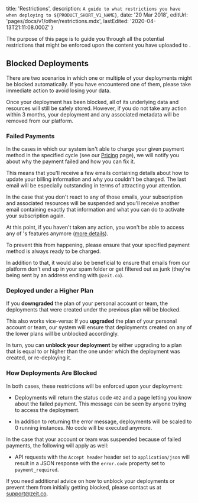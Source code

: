 
  title: 'Restrictions',
  description: `A guide to what restrictions you have when deploying to ${PRODUCT_SHORT_V1_NAME}`,
  date: '20 Mar 2018',
  editUrl: 'pages/docs/v1/other/restrictions.mdx',
  lastEdited: '2020-04-13T21:11:08.000Z'
}

The purpose of this page is to guide you through
all the potential restrictions that might be
enforced upon the content you have uploaded to <ProductShortV1Name />.

## Blocked Deployments

There are two scenarios in which one or multiple
of your deployments might be blocked automatically. If
you have encountered one of them, please take immediate
action to avoid losing your data.

Once your deployment has been blocked, all
of its underlying data and resources
will still be safely stored. However, if you do not
take any action within 3 months, your deployment
and any associated metadata will be removed from our platform.

### Failed Payments

In the cases in which our system isn't able to charge
your given payment method in the specified cycle (see
our [Pricing](/pricing/v1) page), we
will notify you about why the payment
failed and how you can fix it.

This means that you'll receive a few emails containing
details about how to update your billing information
and why you couldn't be charged. The last email
will be especially outstanding in terms of attracting
your attention.

In the case that you don't react to any of those
emails, your subscription and
associated resources will be suspended and you'll
receive another email containing exactly that information
and what you can do to activate
your subscription again.

At this point, if you haven't taken any action, you
won't be able to access any of <ProductShortV1Name />'s features
anymore ([more details](#how-deployments-are-blocked)).

To prevent this from happening, please ensure
that your specified payment method is always ready to be
charged.

In addition to that, it would also be beneficial
to ensure that emails from our platform
don't end up in your spam folder or get filtered out
as junk (they're being sent by an address ending with `@zeit.co`).

### Deployed under a Higher Plan

If you **downgraded** the plan of your personal account or
team, the deployments that were created under the previous
plan will be blocked.

This also works vice-versa: If you **upgraded** the plan of
your personal account or team, our system will ensure
that deployments created on any of the lower plans will
be unblocked accordingly.

In turn, you can **unblock your deployment** by either upgrading
to a plan that is equal to or higher than the one under which
the deployment was created, or re-deploying it.

### How Deployments Are Blocked

In both cases, these restrictions will be enforced upon
your deployment:

- Deployments will return the status code `402` and
  a page letting you know about the failed payment. This message
  can be seen by anyone trying to access the deployment.

- In addition to returning the error message, deployments
  will be scaled to 0 running instances. No code will
  be executed anymore.

In the case that your account or team was suspended because of
failed payments, the following will apply as well:

- API requests with the `Accept header` header
  set to `application/json` will result in a JSON response
  with the `error.code` property set to `payment_required`.

If you need additional advice on how to unblock your
deployments or prevent them from initially getting
blocked, please contact us at [support@zeit.co](mailto:support@zeit.co).


